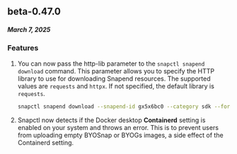 ## beta-0.47.0
##### March 7, 2025

### Features
1. You can now pass the http-lib parameter to the `snapctl snapend download` command.
    This parameter allows you to specify the HTTP library to use for downloading Snapend resources. The supported values are `requests` and `httpx`. If not specified, the default library is `requests`.
    ```bash
    snapctl snapend download --snapend-id gx5x6bc0 --category sdk --format unity --type user --http-lib unitywebrequest --out-path .
    ```
2. Snapctl now detects if the Docker desktop **Containerd** setting is enabled on your system and
    throws an error. This is to prevent users from uploading empty BYOSnap or BYOGs images,
    a side effect of the Containerd setting.